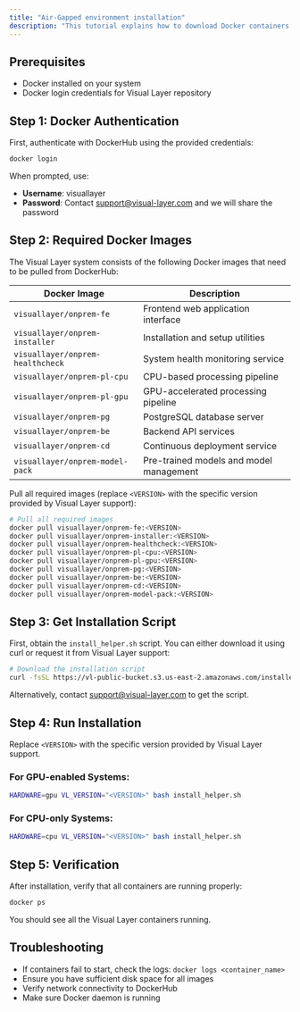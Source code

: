 ```yaml
---
title: "Air-Gapped environment installation"
description: "This tutorial explains how to download Docker containers from DockerHub and install the Visual Layer system in isolated, air-gapped environments"
---
```


## Prerequisites

- Docker installed on your system
- Docker login credentials for Visual Layer repository

## Step 1: Docker Authentication

First, authenticate with DockerHub using the provided credentials:

```bash
docker login
```

When prompted, use:
- **Username**: visuallayer
- **Password**: Contact [support@visual-layer.com](mailto:support@visual-layer.com) and we will share the password

## Step 2: Required Docker Images

The Visual Layer system consists of the following Docker images that need to be pulled from DockerHub:

| Docker Image | Description |
|--------------|-------------|
| `visuallayer/onprem-fe` | Frontend web application interface |
| `visuallayer/onprem-installer` | Installation and setup utilities |
| `visuallayer/onprem-healthcheck` | System health monitoring service |
| `visuallayer/onprem-pl-cpu` | CPU-based processing pipeline |
| `visuallayer/onprem-pl-gpu` | GPU-accelerated processing pipeline |
| `visuallayer/onprem-pg` | PostgreSQL database server |
| `visuallayer/onprem-be` | Backend API services |
| `visuallayer/onprem-cd` | Continuous deployment service |
| `visuallayer/onprem-model-pack` | Pre-trained models and model management |

Pull all required images (replace `<VERSION>` with the specific version provided by Visual Layer support):

```bash
# Pull all required images
docker pull visuallayer/onprem-fe:<VERSION>
docker pull visuallayer/onprem-installer:<VERSION>
docker pull visuallayer/onprem-healthcheck:<VERSION>
docker pull visuallayer/onprem-pl-cpu:<VERSION>
docker pull visuallayer/onprem-pl-gpu:<VERSION>
docker pull visuallayer/onprem-pg:<VERSION>
docker pull visuallayer/onprem-be:<VERSION>
docker pull visuallayer/onprem-cd:<VERSION>
docker pull visuallayer/onprem-model-pack:<VERSION>
```

## Step 3: Get Installation Script

First, obtain the `install_helper.sh` script. You can either download it using curl or request it from Visual Layer support:

```bash
# Download the installation script
curl -fsSL https://vl-public-bucket.s3.us-east-2.amazonaws.com/installer/new/install_helper.sh -o install_helper.sh
```

Alternatively, contact [support@visual-layer.com](mailto:support@visual-layer.com) to get the script.

## Step 4: Run Installation

Replace `<VERSION>` with the specific version provided by Visual Layer support.

### For GPU-enabled Systems:
```bash
HARDWARE=gpu VL_VERSION="<VERSION>" bash install_helper.sh
```

### For CPU-only Systems:
```bash
HARDWARE=cpu VL_VERSION="<VERSION>" bash install_helper.sh
```

## Step 5: Verification

After installation, verify that all containers are running properly:

```bash
docker ps
```

You should see all the Visual Layer containers running.

## Troubleshooting

- If containers fail to start, check the logs: `docker logs <container_name>`
- Ensure you have sufficient disk space for all images
- Verify network connectivity to DockerHub
- Make sure Docker daemon is running